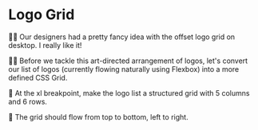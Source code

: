 # Logo Grid

<EpicVideo url="https://www.epicweb.dev/workshops/pixel-perfect-figma-to-tailwind/responsive-design/building-a-structured-grid-layout" />

👨‍💼 Our designers had a pretty fancy idea with the offset logo grid on desktop. I really like it!

👨‍💼 Before we tackle this art-directed arrangement of logos, let's convert our list of logos (currently flowing naturally using Flexbox) into a more defined CSS Grid.

🐨 At the xl breakpoint, make the logo list a structured grid with 5 columns and 6 rows.

🐨 The grid should flow from top to bottom, left to right.
